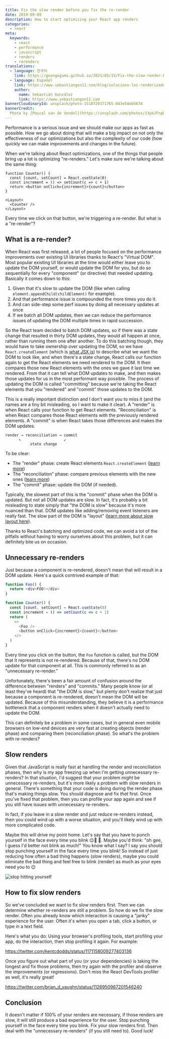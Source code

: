 ```yaml
---
title: Fix the slow render before you fix the re-render
date: 2019-09-09
description: How to start optimizing your React app renders
categories:
  - react
meta:
  keywords:
    - react
    - performance
    - javascript
    - renders
    - rerenders
translations:
  - language: 한국어
    link: https://goongoguma.github.io/2021/05/15/Fix-the-slow-render-before-you-fix-the-re-render/
  - language: Español
    link: https://www.sebastiangon11.com/blog/soluciona-los-renderizados-lentos-antes-de-los-re-renderizados
    author:
      name: Sebastián González
      link: https://www.sebastiangon11.com
bannerCloudinaryId: unsplash/photo-1518729371765-043e54eb5674
bannerCredit:
  Photo by [Pascal van de Vendel](https://unsplash.com/photos/J3pkJFnpDkM)
---
```



Performance is a serious issue and we should make our apps as fast as possible.
How we go about doing that will make a big impact on not only the effectiveness
of our optimizations but also the complexity of our code (how quickly we can
make improvements and changes in the future).

When we're talking about React optimizations, one of the things that people
bring up a lot is optimizing "re-renders." Let's make sure we're talking about
the same thing:

```tsx
function Counter() {
  const [count, setCount] = React.useState(0)
  const increment = () => setCount(c => c + 1)
  return <button onClick={increment}>{count}</button>
}

<Layout>
  <Counter />
</Layout>
```

Every time we click on that button, we're triggering a re-render. But what is a
"re-render"?

## What is a re-render?

When React was first released, a lot of people focused on the performance
improvements over existing UI libraries thanks to React's "Virtual DOM". Most
popular existing UI libraries at the time would either leave you to update the
DOM yourself, or would update the DOM for you, but do so sequentially for every
"component" (or directive) that needed updating. Basically it comes down to
this:

1. Given that it's slow to update the DOM (like when calling
   `element.appendChild(childElement)` for example).
2. And that performance issue is compounded the more times you do it.
3. And can side-step some perf issues by doing all necessary updates at once
4. If we batch all DOM updates, then we can reduce the performance issues of
   updating the DOM multiple times in rapid succession.

So the React team decided to batch DOM updates, so if there was a state change
that resulted in thirty DOM updates, they would all happen at once, rather than
running them one after another. To do this batching though, they would have to
take ownership over updating the DOM, so we have `React.createElement` (which is
[what JSX is](/blog/what-is-jsx)) to describe what we want the DOM to look like,
and when there's a state change, React calls our function again to get the React
elements we need rendered to the DOM. It then compares those new React elements
with the ones we gave it last time we rendered. From that it can tell what DOM
updates to make, and then makes those updates for us in the most performant way
possible. The process of updating the DOM is called "committing" because we're
taking the React elements that you "rendered" and "commit" those updates to the
DOM.

This is a really important distinction and I don't want you to miss it (and the
names are a tiny bit misleading, so I want to make it clear). A "render" is when
React calls your function to get React elements. "Reconciliation" is when React
compares those React elements with the previously rendered elements. A "commit"
is when React takes those differences and makes the DOM updates.

```
render → reconciliation → commit
      ↖                   ↙
           state change
```

To be clear:

- The "render" phase: create React elements `React.createElement`
  ([learn more](/blog/what-is-jsx))
- The "reconciliation" phase: compare previous elements with the new ones
  ([learn more](https://reactjs.org/docs/reconciliation.html))
- The "commit" phase: update the DOM (if needed).

Typically, the slowest part of this is the "commit" phase when the DOM is
updated. But not all DOM updates are slow. In fact, it's probably a bit
misleading to state simply that "the DOM is slow" because it's more nuanced than
that. DOM updates like adding/removing event listeners are really fast. The slow
part of the DOM is "layout"
([learn more about slow layout here](https://www.youtube.com/watch?v=3bc71-xzoWA)).

Thanks to React's batching and optimized code, we can avoid a lot of the
pitfalls without having to worry ourselves about this problem, but it can
definitely bite us on occasion.

## Unnecessary re-renders

Just because a component is re-rendered, doesn't mean that will result in a DOM
update. Here's a quick contrived example of that:

```js
function Foo() {
  return <div>FOO!</div>
}

function Counter() {
  const [count, setCount] = React.useState(0)
  const increment = () => setCount(c => c + 1)
  return (
    <>
      <Foo />
      <button onClick={increment}>{count}</button>
    </>
  )
}
```

Every time you click on the button, the `Foo` function is called, but the DOM
that it represents is not re-rendered. Because of that, there's no DOM update
for that component at all. This is commonly referred to as an "unnecessary
re-render."

Unfortunately, there's been a fair amount of confusion around the difference
between "renders" and "commits." Many people know (or at least they've heard)
that "the DOM is slow," but plenty don't realize that just because a component
is re-rendered, doesn't mean the DOM will be updated. Because of this
misunderstanding, they believe it is a performance bottleneck that a component
renders when it doesn't actually need to update the DOM.

This can definitely be a problem in some cases, but in general even mobile
browsers on low-end devices are very fast at creating objects (render phase) and
comparing them (reconciliation phase). So what's the problem with re-renders?

## Slow renders

Given that JavaScript is really fast at handling the render and reconciliation
phases, then why is my app freezing up when I'm getting unnecessary re-renders?
In that situation, I'd suggest that your problem _might_ be unnecessary
re-renders, but it's more likely a problem with slow renders in general. There's
something that your code is doing during the render phase that's making things
slow. You should diagnose and fix _that_ first. Once you've fixed that problem,
then you can profile your app again and see if you still have issues with
unnecessary re-renders.

In fact, if you leave in a slow render and just reduce re-renders instead, then
you could wind up with a worse situation, and you'll likely wind up with more
complicated code.

Maybe this will drive my point home. Let's say that you have to punch yourself
in the face every time you blink 😉🤛 🥴. Maybe you'd think: "oh gee, I guess
I'd better not blink as much!" You know what I say? I say you should stop
punching yourself in the face every time you blink! So instead of just reducing
how often a bad thing happens (_slow_ renders), maybe you could eliminate the
bad thing and feel free to blink (render) as much as your eyes need you to 😉

![stop hitting yourself](https://res.cloudinary.com/kentcdodds-com/image/upload/v1625032718/kentcdodds.com/content/blog/fix-the-slow-render-before-you-fix-the-re-render/stop-hitting-yourself.gif)

## How to fix slow renders

So we've concluded we want to fix slow renders first. Then we can determine
whether re-renders are still a problem. So how do we fix the slow render. Often
you already know which interaction is causing a "janky" experience for the user.
Often it's when you open a tab, click a button, or type in a text field.

Here's what you do: Using your browser's profiling tools, start profiling your
app, do the interaction, then stop profiling it again. For example:

https://twitter.com/kentcdodds/status/1171158009277403136

Once you figure out what part of you (or your dependencies) is taking the
longest and fix those problems, then try again with the profiler and observe the
improvements (or regressions). Don't miss the React DevTools profiler as well,
it's really great!

https://twitter.com/brian_d_vaughn/status/1126950967201546240

## Conclusion

It doesn't matter if 100% of your renders are necessary, if those renders are
slow, it will still produce a bad experience for the user. Stop punching
yourself in the face every time you blink. Fix your slow renders first. Then
deal with the "unnecessary re-renders" (if you still need to). Good luck!
